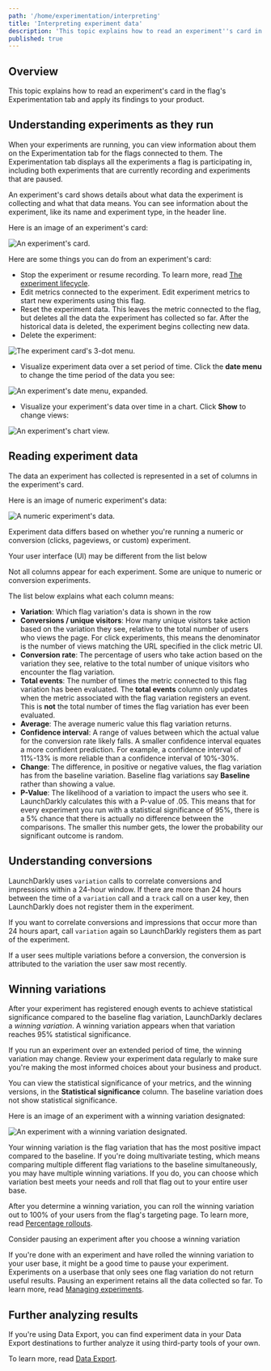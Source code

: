 ```yaml
---
path: '/home/experimentation/interpreting'
title: 'Interpreting experiment data'
description: 'This topic explains how to read an experiment''s card in the flag''s Experimentation tab and apply its findings to your product.'
published: true
---
```


## Overview

This topic explains how to read an experiment's card in the flag's Experimentation tab and apply its findings to your product.

## Understanding experiments as they run

When your experiments are running, you can view information about them on the Experimentation tab for the flags connected to them. The Experimentation tab displays all the experiments a flag is participating in, including both experiments that are currently recording and experiments that are paused.

An experiment's card shows details about what data the experiment is collecting and what that data means. You can see information about the experiment, like its name and experiment type, in the header line.

Here is an image of an experiment's card:

![An experiment's card.](../../../images/experiment-card.png)


Here are some things you can do from an experiment's card:

- Stop the experiment or resume recording. To learn more, read [The experiment lifecycle](/home/experimentation/lifecycle).
- Edit metrics connected to the experiment. Edit experiment metrics to start new experiments using this flag.
- Reset the experiment data. This leaves the metric connected to the flag, but deletes all the data the experiment has collected so far. After the historical data is deleted, the experiment begins collecting new data.
- Delete the experiment:

![The experiment card's 3-dot menu.](../../../images/experiment-menu.png)


- Visualize experiment data over a set period of time. Click the **date menu** to change the time period of the data you see:

![An experiment's date menu, expanded.](../../../images/experiment-date-picker.png)


- Visualize your experiment's data over time in a chart. Click **Show** to change views:

![An experiment's chart view.](../../../images/experiment-chart.png)


## Reading experiment data

The data an experiment has collected is represented in a set of columns in the experiment's card.

Here is an image of numeric experiment's data:

![A numeric experiment's data.](../../../images/experiment-card.png)

Experiment data differs based on whether you're running a numeric or conversion (clicks, pageviews, or custom) experiment.

<Callout intent="info">
<CalloutTitle>Your user interface (UI) may be different from the list below</CalloutTitle>
<CalloutDescription>

Not all columns appear for each experiment. Some are unique to numeric or conversion experiments.

</CalloutDescription>
</Callout>

The list below explains what each column means:

- **Variation**: Which flag variation's data is shown in the row
- **Conversions / unique visitors**: How many unique visitors take action based on the variation they see, relative to the total number of users who views the page. For click experiments, this means the denominator is the number of views matching the URL specified in the click metric UI.
- **Conversion rate**: The percentage of users who take action based on the variation they see, relative to the total number of unique visitors who encounter the flag variation.
- **Total events**: The number of times the metric connected to this flag variation has been evaluated. The **total events** column only updates when the metric associated with the flag variation registers an event. This is **not** the total number of times the flag variation has ever been evaluated.
- **Average**: The average numeric value this flag variation returns.
- **Confidence interval**: A range of values between which the actual value for the conversion rate likely falls. A smaller confidence interval equates a more confident prediction. For example, a confidence interval of 11%-13% is more reliable than a confidence interval of 10%-30%.
- **Change**: The difference, in positive or negative values, the flag variation has from the baseline variation. Baseline flag variations say **Baseline** rather than showing a value.
- **P-Value**: The likelihood of a variation to impact the users who see it. LaunchDarkly calculates this with a P-value of .05. This means that for every experiment you run with a statistical significance of 95%, there is a 5% chance that there is actually no difference between the comparisons. The smaller this number gets, the lower the probability our significant outcome is random.

## Understanding conversions

LaunchDarkly uses `variation` calls to correlate conversions and impressions within a 24-hour window. If there are more than 24 hours between the time of a `variation` call and a `track` call on a user key, then LaunchDarkly does not register them in the experiment.

If you want to correlate conversions and impressions that occur more than 24 hours apart, call `variation` again so LaunchDarkly registers them as part of the experiment.

If a user sees multiple variations before a conversion, the conversion is attributed to the variation the user saw most recently.

## Winning variations

After your experiment has registered enough events to achieve statistical significance compared to the baseline flag variation, LaunchDarkly declares a _winning variation_. A winning variation appears when that variation reaches 95% statistical significance.

If you run an experiment over an extended period of time, the winning variation may change. Review your experiment data regularly to make sure you're making the most informed choices about your business and product.

You can view the statistical significance of your metrics, and the winning versions, in the **Statistical significance** column. The baseline variation does not show statistical significance.

Here is an image of an experiment with a winning variation designated:

![An experiment with a winning variation designated.](../../../images/experiment-winning-variation.png)


Your winning variation is the flag variation that has the most positive impact compared to the baseline. If you're doing multivariate testing, which means comparing multiple different flag variations to the baseline simultaneously, you may have multiple winning variations. If you do, you can choose which variation best meets your needs and roll that flag out to your entire user base.

After you determine a winning variation, you can roll the winning variation out to 100% of your users from the flag's targeting page. To learn more, read [Percentage rollouts](/home/flags/targeting-users#percentage-rollouts).

<Callout intent="info">
<CalloutTitle>Consider pausing an experiment after you choose a winning variation</CalloutTitle>
<CalloutDescription>

If you're done with an experiment and have rolled the winning variation to your user base, it might be a good time to pause your experiment. Experiments on a userbase that only sees one flag variation do not return useful results. Pausing an experiment retains all the data collected so far. To learn more, read [Managing experiments](/home/experimentation).

</CalloutDescription>
</Callout>

## Further analyzing results

If you're using Data Export, you can find experiment data in your Data Export destinations to further analyze it using third-party tools of your own.

To learn more, read [Data Export](/home/data-export).
